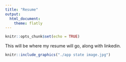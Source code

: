 ```yaml
---
title: "Resume"
output: 
  html_document: 
    theme: flatly
---
```


```r
knitr::opts_chunk$set(echo = TRUE)
```

This will be where my resume will go, along with linkedin. 
```r
knitr::include_graphics("./app state image.jpg")

```

